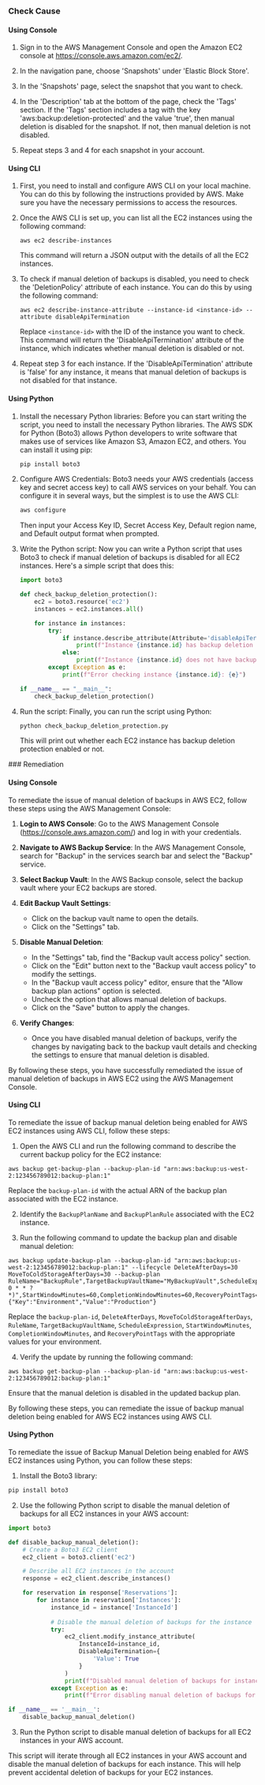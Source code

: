 

<Tabs><Tab title='Cause'>
### Check Cause

#### Using Console

1. Sign in to the AWS Management Console and open the Amazon EC2 console at https://console.aws.amazon.com/ec2/.
   
2. In the navigation pane, choose 'Snapshots' under 'Elastic Block Store'.

3. In the 'Snapshots' page, select the snapshot that you want to check.

4. In the 'Description' tab at the bottom of the page, check the 'Tags' section. If the 'Tags' section includes a tag with the key 'aws:backup:deletion-protected' and the value 'true', then manual deletion is disabled for the snapshot. If not, then manual deletion is not disabled.

5. Repeat steps 3 and 4 for each snapshot in your account.

#### Using CLI

1. First, you need to install and configure AWS CLI on your local machine. You can do this by following the instructions provided by AWS. Make sure you have the necessary permissions to access the resources.

2. Once the AWS CLI is set up, you can list all the EC2 instances using the following command:

   ```
   aws ec2 describe-instances
   ```

   This command will return a JSON output with the details of all the EC2 instances.

3. To check if manual deletion of backups is disabled, you need to check the 'DeletionPolicy' attribute of each instance. You can do this by using the following command:

   ```
   aws ec2 describe-instance-attribute --instance-id <instance-id> --attribute disableApiTermination
   ```

   Replace `<instance-id>` with the ID of the instance you want to check. This command will return the 'DisableApiTermination' attribute of the instance, which indicates whether manual deletion is disabled or not.

4. Repeat step 3 for each instance. If the 'DisableApiTermination' attribute is 'false' for any instance, it means that manual deletion of backups is not disabled for that instance.

#### Using Python

1. Install the necessary Python libraries: Before you can start writing the script, you need to install the necessary Python libraries. The AWS SDK for Python (Boto3) allows Python developers to write software that makes use of services like Amazon S3, Amazon EC2, and others. You can install it using pip:

   ```bash
   pip install boto3
   ```

2. Configure AWS Credentials: Boto3 needs your AWS credentials (access key and secret access key) to call AWS services on your behalf. You can configure it in several ways, but the simplest is to use the AWS CLI:

   ```bash
   aws configure
   ```

   Then input your Access Key ID, Secret Access Key, Default region name, and Default output format when prompted.

3. Write the Python script: Now you can write a Python script that uses Boto3 to check if manual deletion of backups is disabled for all EC2 instances. Here's a simple script that does this:

   ```python
   import boto3

   def check_backup_deletion_protection():
       ec2 = boto3.resource('ec2')
       instances = ec2.instances.all()

       for instance in instances:
           try:
               if instance.describe_attribute(Attribute='disableApiTermination')['DisableApiTermination']['Value']:
                   print(f"Instance {instance.id} has backup deletion protection enabled.")
               else:
                   print(f"Instance {instance.id} does not have backup deletion protection enabled.")
           except Exception as e:
               print(f"Error checking instance {instance.id}: {e}")

   if __name__ == "__main__":
       check_backup_deletion_protection()
   ```

4. Run the script: Finally, you can run the script using Python:

   ```bash
   python check_backup_deletion_protection.py
   ```

   This will print out whether each EC2 instance has backup deletion protection enabled or not.

</Tab>

<Tab title='Remediation'>
### Remediation

#### Using Console

To remediate the issue of manual deletion of backups in AWS EC2, follow these steps using the AWS Management Console:

1. **Login to AWS Console**: Go to the AWS Management Console (https://console.aws.amazon.com/) and log in with your credentials.

2. **Navigate to AWS Backup Service**: In the AWS Management Console, search for "Backup" in the services search bar and select the "Backup" service.

3. **Select Backup Vault**: In the AWS Backup console, select the backup vault where your EC2 backups are stored.

4. **Edit Backup Vault Settings**:
   - Click on the backup vault name to open the details.
   - Click on the "Settings" tab.

5. **Disable Manual Deletion**:
   - In the "Settings" tab, find the "Backup vault access policy" section.
   - Click on the "Edit" button next to the "Backup vault access policy" to modify the settings.
   - In the "Backup vault access policy" editor, ensure that the "Allow backup plan actions" option is selected.
   - Uncheck the option that allows manual deletion of backups.
   - Click on the "Save" button to apply the changes.

6. **Verify Changes**:
   - Once you have disabled manual deletion of backups, verify the changes by navigating back to the backup vault details and checking the settings to ensure that manual deletion is disabled.

By following these steps, you have successfully remediated the issue of manual deletion of backups in AWS EC2 using the AWS Management Console.

#### Using CLI

To remediate the issue of backup manual deletion being enabled for AWS EC2 instances using AWS CLI, follow these steps:

1. Open the AWS CLI and run the following command to describe the current backup policy for the EC2 instance:

```
aws backup get-backup-plan --backup-plan-id "arn:aws:backup:us-west-2:123456789012:backup-plan:1"
```

Replace the `backup-plan-id` with the actual ARN of the backup plan associated with the EC2 instance.

2. Identify the `BackupPlanName` and `BackupPlanRule` associated with the EC2 instance.

3. Run the following command to update the backup plan and disable manual deletion:

```
aws backup update-backup-plan --backup-plan-id "arn:aws:backup:us-west-2:123456789012:backup-plan:1" --lifecycle DeleteAfterDays=30 MoveToColdStorageAfterDays=30 --backup-plan RuleName="BackupRule",TargetBackupVaultName="MyBackupVault",ScheduleExpression="cron(0 0 * * ? *)",StartWindowMinutes=60,CompletionWindowMinutes=60,RecoveryPointTags={"Key":"Environment","Value":"Production"}
```

Replace the `backup-plan-id`, `DeleteAfterDays`, `MoveToColdStorageAfterDays`, `RuleName`, `TargetBackupVaultName`, `ScheduleExpression`, `StartWindowMinutes`, `CompletionWindowMinutes`, and `RecoveryPointTags` with the appropriate values for your environment.

4. Verify the update by running the following command:

```
aws backup get-backup-plan --backup-plan-id "arn:aws:backup:us-west-2:123456789012:backup-plan:1"
```

Ensure that the manual deletion is disabled in the updated backup plan.

By following these steps, you can remediate the issue of backup manual deletion being enabled for AWS EC2 instances using AWS CLI.

#### Using Python

To remediate the issue of Backup Manual Deletion being enabled for AWS EC2 instances using Python, you can follow these steps:

1. Install the Boto3 library:
```bash
pip install boto3
```

2. Use the following Python script to disable the manual deletion of backups for all EC2 instances in your AWS account:

```python
import boto3

def disable_backup_manual_deletion():
    # Create a Boto3 EC2 client
    ec2_client = boto3.client('ec2')

    # Describe all EC2 instances in the account
    response = ec2_client.describe_instances()

    for reservation in response['Reservations']:
        for instance in reservation['Instances']:
            instance_id = instance['InstanceId']
            
            # Disable the manual deletion of backups for the instance
            try:
                ec2_client.modify_instance_attribute(
                    InstanceId=instance_id,
                    DisableApiTermination={
                        'Value': True
                    }
                )
                print(f"Disabled manual deletion of backups for instance: {instance_id}")
            except Exception as e:
                print(f"Error disabling manual deletion of backups for instance {instance_id}: {str(e)}")

if __name__ == '__main__':
    disable_backup_manual_deletion()
```

3. Run the Python script to disable manual deletion of backups for all EC2 instances in your AWS account.

This script will iterate through all EC2 instances in your AWS account and disable the manual deletion of backups for each instance. This will help prevent accidental deletion of backups for your EC2 instances.


</Tab>
</Tabs>
